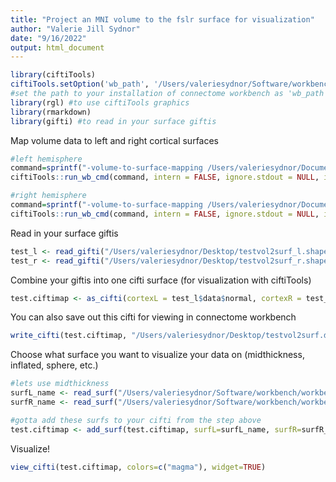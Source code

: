 ```yaml
---
title: "Project an MNI volume to the fslr surface for visualization"
author: "Valerie Jill Sydnor"
date: "9/16/2022"
output: html_document
---
```


```r
library(ciftiTools)
ciftiTools.setOption('wb_path', '/Users/valeriesydnor/Software/workbench/')
#set the path to your installation of connectome workbench as 'wb_path'
library(rgl) #to use ciftiTools graphics
library(rmarkdown)
library(gifti) #to read in your surface giftis 
```

Map volume data to left and right cortical surfaces
```r
#left hemisphere
command=sprintf("-volume-to-surface-mapping /Users/valeriesydnor/Documents/ResearchProjects/GluCEST_BASRewardResponsivity_Project/ImageData/Structural/MNI_Templates/Reward_Atlas/RewardAtlas-TotalNetwork-pos_or_neg-mask-MNI.nii.gz /Users/valeriesydnor/Software/workbench/workbench_files/Q1-Q6_R440.L.midthickness.32k_fs_LR.surf.gii /Users/valeriesydnor/Desktop/testvol2surf_l.shape.gii -trilinear")
ciftiTools::run_wb_cmd(command, intern = FALSE, ignore.stdout = NULL, ignore.stderr = NULL)

#right hemisphere
command=sprintf("-volume-to-surface-mapping /Users/valeriesydnor/Documents/ResearchProjects/GluCEST_BASRewardResponsivity_Project/ImageData/Structural/MNI_Templates/Reward_Atlas/RewardAtlas-TotalNetwork-pos_or_neg-mask-MNI.nii.gz /Users/valeriesydnor/Software/workbench/workbench_files/Q1-Q6_R440.R.midthickness.32k_fs_LR.surf.gii /Users/valeriesydnor/Desktop/testvol2surf_r.shape.gii -trilinear")
ciftiTools::run_wb_cmd(command, intern = FALSE, ignore.stdout = NULL, ignore.stderr = NULL)
```

Read in your surface giftis
```r
test_l <- read_gifti("/Users/valeriesydnor/Desktop/testvol2surf_l.shape.gii")
test_r <- read_gifti("/Users/valeriesydnor/Desktop/testvol2surf_r.shape.gii")
```

Combine your giftis into one cifti surface (for visualization with ciftiTools)
```r
test.ciftimap <- as_cifti(cortexL = test_l$data$normal, cortexR = test_r$data$normal) #the datas are stored in file$data$normal
```

You can also save out this cifti for viewing in connectome workbench
```r
write_cifti(test.ciftimap, "/Users/valeriesydnor/Desktop/testvol2surf.dscalar.nii")
```

Choose what surface you want to visualize your data on (midthickness, inflated, sphere, etc.)
```r
#lets use midthickness
surfL_name <- read_surf("/Users/valeriesydnor/Software/workbench/workbench_files/Q1-Q6_R440.L.midthickness.32k_fs_LR.surf.gii")
surfR_name <- read_surf("/Users/valeriesydnor/Software/workbench/workbench_files/Q1-Q6_R440.R.midthickness.32k_fs_LR.surf.gii")

#gotta add these surfs to your cifti from the step above
test.ciftimap <- add_surf(test.ciftimap, surfL=surfL_name, surfR=surfR_name)
```

Visualize!
```r
view_cifti(test.ciftimap, colors=c("magma"), widget=TRUE)
```
